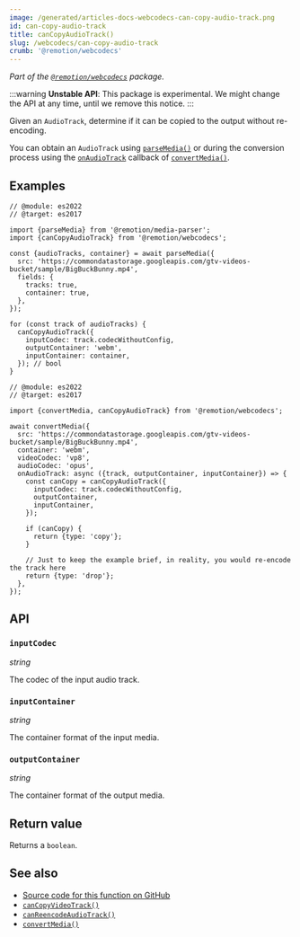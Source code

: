 ```yaml
---
image: /generated/articles-docs-webcodecs-can-copy-audio-track.png
id: can-copy-audio-track
title: canCopyAudioTrack()
slug: /webcodecs/can-copy-audio-track
crumb: '@remotion/webcodecs'
---
```


_Part of the [`@remotion/webcodecs`](/docs/webcodecs) package._

:::warning
**Unstable API**: This package is experimental. We might change the API at any time, until we remove this notice.
:::

Given an `AudioTrack`, determine if it can be copied to the output without re-encoding.

You can obtain an `AudioTrack` using [`parseMedia()`](/docs/media-parser/parse-media) or during the conversion process using the [`onAudioTrack`](/docs/webcodecs/convert-media#onaudiotrack) callback of [`convertMedia()`](/docs/webcodecs/convert-media).

## Examples

```tsx twoslash title="Check if an audio track can be copied"
// @module: es2022
// @target: es2017

import {parseMedia} from '@remotion/media-parser';
import {canCopyAudioTrack} from '@remotion/webcodecs';

const {audioTracks, container} = await parseMedia({
  src: 'https://commondatastorage.googleapis.com/gtv-videos-bucket/sample/BigBuckBunny.mp4',
  fields: {
    tracks: true,
    container: true,
  },
});

for (const track of audioTracks) {
  canCopyAudioTrack({
    inputCodec: track.codecWithoutConfig,
    outputContainer: 'webm',
    inputContainer: container,
  }); // bool
}
```

```tsx twoslash title="Copy an audio track to Opus, otherwise drop it"
// @module: es2022
// @target: es2017

import {convertMedia, canCopyAudioTrack} from '@remotion/webcodecs';

await convertMedia({
  src: 'https://commondatastorage.googleapis.com/gtv-videos-bucket/sample/BigBuckBunny.mp4',
  container: 'webm',
  videoCodec: 'vp8',
  audioCodec: 'opus',
  onAudioTrack: async ({track, outputContainer, inputContainer}) => {
    const canCopy = canCopyAudioTrack({
      inputCodec: track.codecWithoutConfig,
      outputContainer,
      inputContainer,
    });

    if (canCopy) {
      return {type: 'copy'};
    }

    // Just to keep the example brief, in reality, you would re-encode the track here
    return {type: 'drop'};
  },
});
```

## API

### `inputCodec`

_string_ <TsType type="MediaParserAudioCodec" source="@remotion/media-parser" />

The codec of the input audio track.

### `inputContainer`

_string_ <TsType type="ParseMediaContainer" source="@remotion/media-parser" />

The container format of the input media.

### `outputContainer`

_string_ <TsType type="ConvertMediaContainer" source="@remotion/webcodecs" />

The container format of the output media.

## Return value

Returns a `boolean`.

## See also

- [Source code for this function on GitHub](https://github.com/remotion-dev/remotion/blob/main/packages/webcodecs/src/can-copy-audio-track.ts)
- [`canCopyVideoTrack()`](/docs/webcodecs/can-copy-video-track)
- [`canReencodeAudioTrack()`](/docs/webcodecs/can-reencode-audio-track)
- [`convertMedia()`](/docs/webcodecs/convert-media)
